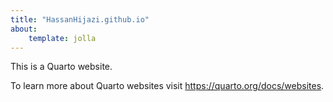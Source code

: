 ```yaml
---
title: "HassanHijazi.github.io"
about:
    template: jolla
---
```


This is a Quarto website.

To learn more about Quarto websites visit <https://quarto.org/docs/websites>.
